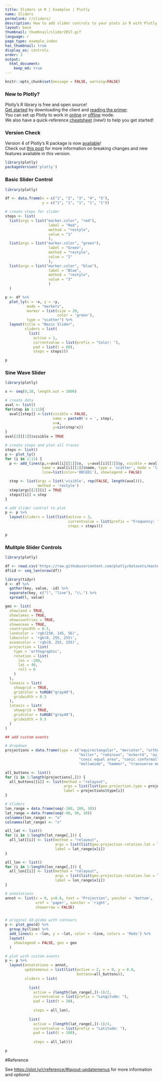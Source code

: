 ```yaml
---
title: Sliders in R | Examples | Plotly
name: Sliders
permalink: r/sliders/
description: How to add slider controls to your plots in R with Plotly.
layout: base
thumbnail: thumbnail/slider2017.gif
language: r
page_type: example_index
has_thumbnail: true
display_as: controls
order: 3
output:
  html_document:
    keep_md: true
---
```


```r
knitr::opts_chunk$set(message = FALSE, warning=FALSE)
```
### New to Plotly?

Plotly's R library is free and open source!<br>
[Get started](https://plot.ly/r/getting-started/) by downloading the client and [reading the primer](https://plot.ly/r/getting-started/).<br>
You can set up Plotly to work in [online](https://plot.ly/r/getting-started/#hosting-graphs-in-your-online-plotly-account) or [offline](https://plot.ly/r/offline/) mode.<br>
We also have a quick-reference [cheatsheet](https://images.plot.ly/plotly-documentation/images/r_cheat_sheet.pdf) (new!) to help you get started!

### Version Check

Version 4 of Plotly's R package is now [available](https://plot.ly/r/getting-started/#installation)!<br>
Check out [this post](http://moderndata.plot.ly/upgrading-to-plotly-4-0-and-above/) for more information on breaking changes and new features available in this version.
```r
library(plotly)
packageVersion('plotly')
```

### Basic Slider Control

```r
library(plotly)

df <- data.frame(x = c("1", "2", "3", "4", "5"), 
                 y = c("1", "1", "1", "1", "1")) 

# create steps for slider
steps <- list(
  list(args = list("marker.color", "red"), 
                    label = "Red", 
                    method = "restyle", 
                    value = "1"
                    ),
  list(args = list("marker.color", "green"), 
                    label = "Green", 
                    method = "restyle", 
                    value = "2"
                    ),
  list(args = list("marker.color", "blue"), 
                    label = "Blue", 
                    method = "restyle", 
                    value = "3"
                    )
  )

p <- df %>%
  plot_ly(x = ~x, y = ~y,
          mode = "markers", 
          marker = list(size = 20,
                        color = 'green'), 
          type = "scatter") %>%
  layout(title = "Basic Slider",
         sliders = list(
           list(
             active = 1, 
             currentvalue = list(prefix = "Color: "), 
             pad = list(t = 60), 
             steps = steps))) 

p
```

### Sine Wave Slider

```r
library(plotly)

x <- seq(0,10, length.out = 1000)

# create data
aval <- list()
for(step in 1:11){
  aval[[step]] <-list(visible = FALSE,
                      name = paste0('v = ', step),
                      x=x,
                      y=sin(step*x))
}
aval[3][[1]]$visible = TRUE

# create steps and plot all traces
steps <- list()
p <- plot_ly()
for (i in 1:11) {
  p <- add_lines(p,x=aval[i][[1]]$x,  y=aval[i][[1]]$y, visible = aval[i][[1]]$visible, 
                 name = aval[i][[1]]$name, type = 'scatter', mode = 'lines', hoverinfo = 'name', 
                 line=list(color='00CED1'), showlegend = FALSE)

  step <- list(args = list('visible', rep(FALSE, length(aval))),
               method = 'restyle')
  step$args[[2]][i] = TRUE  
  steps[[i]] = step 
}  

# add slider control to plot
p <- p %>%
  layout(sliders = list(list(active = 3,
                             currentvalue = list(prefix = "Frequency: "),
                             steps = steps)))

p
```

### Mulitple Slider Controls

```r
library(plotly)

df <- read.csv('https://raw.githubusercontent.com/plotly/datasets/master/globe_contours.csv')
df$id <- seq_len(nrow(df))

library(tidyr)
d <- df %>%
  gather(key, value, -id) %>%
  separate(key, c("l", "line"), "\\.") %>%
  spread(l, value)

geo <- list(
  showland = TRUE,
  showlakes = TRUE,
  showcountries = TRUE,
  showocean = TRUE,
  countrywidth = 0.5,
  landcolor = 'rgb(230, 145, 56)',
  lakecolor = 'rgb(0, 255, 255)',
  oceancolor = 'rgb(0, 255, 255)',
  projection = list(
    type = 'orthographic',
    rotation = list(
      lon = -100,
      lat = 40,
      roll = 0
    )
  ),
  lonaxis = list(
    showgrid = TRUE,
    gridcolor = toRGB("gray40"),
    gridwidth = 0.5
  ),
  lataxis = list(
    showgrid = TRUE,
    gridcolor = toRGB("gray40"),
    gridwidth = 0.5
  )
)

## add custom events

# dropdown
projections = data.frame(type = c("equirectangular", "mercator", "orthographic", "natural earth","kavrayskiy7", 
                                  "miller", "robinson", "eckert4", "azimuthal equal area","azimuthal equidistant", 
                                  "conic equal area", "conic conformal", "conic equidistant", "gnomonic", "stereographic", 
                                  "mollweide", "hammer", "transverse mercator", "albers usa", "winkel tripel"))

all_buttons <- list()
for (i in 1:length(projections[,])) { 
  all_buttons[[i]] <- list(method = "relayout",
                           args = list(list(geo.projection.type = projections$type[i])),
                           label = projections$type[i])
}

# sliders
lon_range = data.frame(seq(-180, 180, 10))
lat_range = data.frame(seq(-90, 90, 10))
colnames(lon_range) <- "x"
colnames(lat_range) <- "x"

all_lat <- list()
for (i in 1:length(lat_range[,])) { 
  all_lat[[i]] <- list(method = "relayout",
                       args = list(list(geo.projection.rotation.lat = lat_range$x[i])),
                       label = lat_range$x[i])
}

all_lon <- list()
for (i in 1:length(lon_range[,])) {  
  all_lon[[i]] <- list(method = "relayout", 
                       args = list(list(geo.projection.rotation.lon = lon_range$x[i])),
                       label = lon_range$x[i]) 
} 

# annotations
annot <- list(x = 0, y=0.8, text = "Projection", yanchor = 'bottom', 
              xref = 'paper', xanchor = 'right',
              showarrow = FALSE)


# original d3-globe with contours
p <- plot_geo(d) %>%
  group_by(line) %>%
  add_lines(x = ~lon, y = ~lat, color = ~line, colors = 'Reds') %>%
  layout(
    showlegend = FALSE, geo = geo
  )

# plot with custom events
p <- p %>%
  layout(annotations = annot,
         updatemenus = list(list(active = 2, x = 0, y = 0.8, 
                                 buttons=all_buttons)),
         sliders = list(
           
           list(
             active = (length(lon_range[,])-1)/2, 
             currentvalue = list(prefix = "Longitude: "), 
             pad = list(t = 20), 
             
             steps = all_lon),
           
           list(
             active = (length(lat_range[,])-1)/2, 
             currentvalue = list(prefix = "Latitude: "), 
             pad = list(t = 100), 
             
             steps = all_lat)))

p
```

#Reference

See [https://plot.ly/r/reference/#layout-updatemenus](https://plot.ly/r/reference/#layout-updatemenus) for more information and options!
